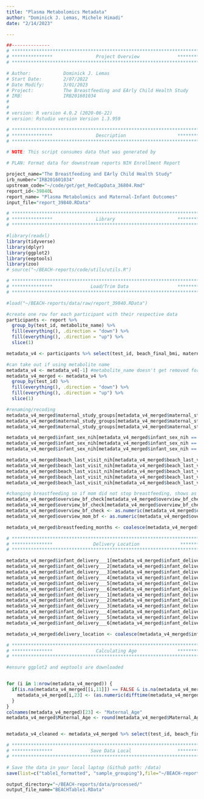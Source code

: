 ```yaml
---
title: "Plasma Metabolomics Metadata"
author: "Dominick J. Lemas, Michele Himadi"
date: "2/14/2023"

---
```


```r
##-------------- 
# **************************************************************************** #
# ***************                Project Overview              *************** #
# **************************************************************************** #

# Author:            Dominick J. Lemas
# Start Date:        2/07/2022 
# Date Modify:       3/01/2023
# Project:           The Breastfeeding and EArly Child Health Study
# IRB:               IRB201601034
#                   
#
# version: R version 4.0.2 (2020-06-22)
# version: Rstudio version Version 1.3.959 

# **************************************************************************** #
# ***************                Description                   *************** #
# **************************************************************************** #

# NOTE: This script consumes data that was generated by 

# PLAN: Format data for downstream reports NIH Enrollment Report

project_name="The Breastfeeding and EArly Child Health Study"
irb_number="IRB201601034"
upstream_code="~/code/get/get_RedCapData_36804.Rmd"
report_id<-39840L
report_name= "Plasma Metabolomics and Maternal-Infant Outcomes"
input_file="report_39840.RData"

```


```r

# **************************************************************************** #
# ***************                Library                       *************** #
# **************************************************************************** #

#library(readxl)
library(tidyverse)
library(dplyr)
library(ggplot2)
library(eeptools)
library(zoo)
# source("~/BEACH-reports/code/utils/utils.R")

```

```r

# **************************************************************************** #
# ***************              Load/Trim Data                  *************** #
# **************************************************************************** #

#load("~/BEACH-reports/data/raw/report_39840.RData")

#create one row for each participant with their respective data
participants <- report %>%
  group_by(test_id, metabolite_name) %>%
  fill(everything(), .direction = "down") %>%
  fill(everything(), .direction = "up") %>%
  slice(1)

metadata_v4 <- participants %>% select(test_id, beach_final_bmi, maternal_study_groups, overview_birthweight, overview_inf_twowk_weight, overview_inf_twomo_weight, overview_inf_twemo_weight, overview_bf_check, overview_mom_bf, overview_gest_age, part_dob, mom2wk_delivery_date, infant_sex_nih, infant_delivery___1, infant_delivery___2, infant_delivery___3, infant_delivery___4, infant_delivery___5, infant_delivery___6, beach_last_visit_nih)

#can take out if using metabolite name
metadata_v4 <- metadata_v4[-1] #metabolite_name doesn't get removed for some reason
metadata_v4_merged <- metadata_v4 %>%
  group_by(test_id) %>%
  fill(everything(), .direction = "down") %>%
  fill(everything(), .direction = "up") %>%
  slice(1)

#renaming/recoding
metadata_v4_merged$maternal_study_groups[metadata_v4_merged$maternal_study_groups == "1"] <- "NW"
metadata_v4_merged$maternal_study_groups[metadata_v4_merged$maternal_study_groups == "2"] <- "OW"
metadata_v4_merged$maternal_study_groups[metadata_v4_merged$maternal_study_groups == "3"] <- "OB"

metadata_v4_merged$infant_sex_nih[metadata_v4_merged$infant_sex_nih == "1"] <- "Male"
metadata_v4_merged$infant_sex_nih[metadata_v4_merged$infant_sex_nih == "2"] <- "Female"
metadata_v4_merged$infant_sex_nih[metadata_v4_merged$infant_sex_nih == "3"] <- NA

metadata_v4_merged$beach_last_visit_nih[metadata_v4_merged$beach_last_visit_nih == "1"] <- "3rd Trimester"
metadata_v4_merged$beach_last_visit_nih[metadata_v4_merged$beach_last_visit_nih == "2"] <- "2 Week"
metadata_v4_merged$beach_last_visit_nih[metadata_v4_merged$beach_last_visit_nih == "3"] <- "2 Month"
metadata_v4_merged$beach_last_visit_nih[metadata_v4_merged$beach_last_visit_nih == "4"] <- "6 Month"
metadata_v4_merged$beach_last_visit_nih[metadata_v4_merged$beach_last_visit_nih == "5"] <- "12 Month"

#changing breastfeeding so if mom did not stop breastfeeding, shows as 12 months
metadata_v4_merged$overview_bf_check[metadata_v4_merged$overview_bf_check == "2"] <- "12"
metadata_v4_merged$overview_bf_check[metadata_v4_merged$overview_bf_check == "3"] <- NA
metadata_v4_merged$overview_bf_check <- as.numeric(metadata_v4_merged$overview_bf_check)
metadata_v4_merged$overview_mom_bf <- as.numeric(metadata_v4_merged$overview_mom_bf)

metadata_v4_merged$breastfeeding_months <- coalesce(metadata_v4_merged$overview_mom_bf, metadata_v4_merged$overview_bf_check)

```

```r
# **************************************************************************** #
# ***************               Delivery Location               *************** #
# **************************************************************************** #

metadata_v4_merged$infant_delivery___1[metadata_v4_merged$infant_delivery___1 == "1"] <- "UF Health"
metadata_v4_merged$infant_delivery___2[metadata_v4_merged$infant_delivery___2 == "1"] <- "North Florida"
metadata_v4_merged$infant_delivery___3[metadata_v4_merged$infant_delivery___3 == "1"] <- "Alliance Pediatrics"
metadata_v4_merged$infant_delivery___4[metadata_v4_merged$infant_delivery___4 == "1"] <- "Other"
metadata_v4_merged$infant_delivery___5[metadata_v4_merged$infant_delivery___5 == "1"] <- "Other"
metadata_v4_merged$infant_delivery___6[metadata_v4_merged$infant_delivery___6 == "1"] <- "Unknown"
metadata_v4_merged$infant_delivery___1[metadata_v4_merged$infant_delivery___1 == "0"] <- NA
metadata_v4_merged$infant_delivery___2[metadata_v4_merged$infant_delivery___2 == "0"] <- NA
metadata_v4_merged$infant_delivery___3[metadata_v4_merged$infant_delivery___3 == "0"] <- NA
metadata_v4_merged$infant_delivery___4[metadata_v4_merged$infant_delivery___4 == "0"] <- NA
metadata_v4_merged$infant_delivery___5[metadata_v4_merged$infant_delivery___5 == "0"] <- NA
metadata_v4_merged$infant_delivery___6[metadata_v4_merged$infant_delivery___6 == "0"] <- NA

metadata_v4_merged$delivery_location <- coalesce(metadata_v4_merged$infant_delivery___1, metadata_v4_merged$infant_delivery___2, metadata_v4_merged$infant_delivery___3, metadata_v4_merged$infant_delivery___4, metadata_v4_merged$infant_delivery___5, metadata_v4_merged$infant_delivery___6)


```

```r
# **************************************************************************** #
# ***************                Calculating Age               *************** #
# **************************************************************************** #

#ensure ggplot2 and eeptools are downloaded


for (i in 1:nrow(metadata_v4_merged)) {
  if(is.na(metadata_v4_merged[[i,11]]) == FALSE & is.na(metadata_v4_merged[[i,12]]) == FALSE){
    metadata_v4_merged[i,23] <- (as.numeric(difftime(metadata_v4_merged[[i,12]], metadata_v4_merged[[i,11]], units = "days"))) / 365
  }
}
colnames(metadata_v4_merged)[23] <- "Maternal_Age"
metadata_v4_merged$Maternal_Age <- round(metadata_v4_merged$Maternal_Age, digits = 2)


metadata_v4_cleaned <- metadata_v4_merged %>% select(test_id, beach_final_bmi, maternal_study_groups, Maternal_Age, overview_gest_age, infant_sex_nih, overview_birthweight, overview_inf_twowk_weight, overview_inf_twomo_weight, overview_inf_twemo_weight, breastfeeding_months, delivery_location, beach_last_visit_nih)
```


```r

# **************************************************************************** #
# ***************              Save Data Local                 *************** #
# **************************************************************************** #

# Save the data in your local laptop (Github path: /data)
save(list=c("table1_formatted", "sample_grouping"),file="~/BEACH-reports/data/processed/36804_BEACHTable1_clean.RData")

output_directory="~/BEACH-reports/data/processed/"
output_file_name="BEACHTable1.RData"

```

